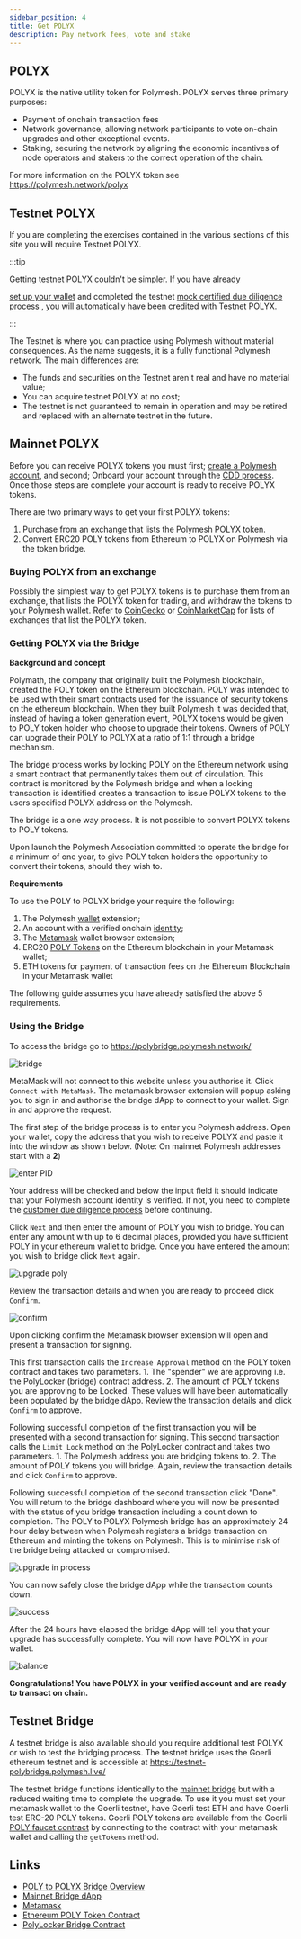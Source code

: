 ```yaml
---
sidebar_position: 4
title: Get POLYX
description: Pay network fees, vote and stake
---
```


## POLYX

POLYX is the native utility token for Polymesh. POLYX serves three primary purposes:

- Payment of onchain transaction fees
- Network governance, allowing network participants to vote on-chain upgrades and other exceptional events.
- Staking, securing the network by aligning the economic incentives of node operators and stakers to the correct operation of the chain.

For more information on the POLYX token see https://polymesh.network/polyx

## Testnet POLYX

If you are completing the exercises contained in the various sections of this site you will require Testnet POLYX.

:::tip

Getting testnet POLYX couldn't be simpler. If you have already

<a href="./wallet/">set up your wallet</a> and completed the testnet <a href="./verification-with-cdd/">
  mock certified due diligence process
</a>
, you will automatically have been credited with Testnet POLYX.

:::

The Testnet is where you can practice using Polymesh without material consequences. As the name suggests, it is a fully functional Polymesh network. The main differences are:

- The funds and securities on the Testnet aren't real and have no material value;
- You can acquire testnet POLYX at no cost;
- The testnet is not guaranteed to remain in operation and may be retired and replaced with an alternate testnet in the future.

## Mainnet POLYX

Before you can receive POLYX tokens you must first; [create a Polymesh account](./wallet/), and second; Onboard your account through the [CDD process](./verification-with-cdd/). Once those steps are complete your account is ready to receive POLYX tokens.

There are two primary ways to get your first POLYX tokens:

1. Purchase from an exchange that lists the Polymesh POLYX token.
2. Convert ERC20 POLY tokens from Ethereum to POLYX on Polymesh via the token bridge.

### Buying POLYX from an exchange

Possibly the simplest way to get POLYX tokens is to purchase them from an exchange, that lists the POLYX token for trading, and withdraw the tokens to your Polymesh wallet. Refer to [CoinGecko](https://www.coingecko.com/en/coins/polymesh#markets) or [CoinMarketCap](https://coinmarketcap.com/currencies/polymesh/markets/) for lists of exchanges that list the POLYX token.

### Getting POLYX via the Bridge

**Background and concept**

Polymath, the company that originally built the Polymesh blockchain, created the POLY token on the Ethereum blockchain. POLY was intended to be used with their smart contracts used for the issuance of security tokens on the ethereum blockchain. When they built Polymesh it was decided that, instead of having a token generation event, POLYX tokens would be given to POLY token holder who choose to upgrade their tokens. Owners of POLY can upgrade their POLY to POLYX at a ratio of 1:1 through a bridge mechanism.

The bridge process works by locking POLY on the Ethereum network using a smart contract that permanently takes them out of circulation. This contract is monitored by the Polymesh bridge and when a locking transaction is identified creates a transaction to issue POLYX tokens to the users specified POLYX address on the Polymesh.

The bridge is a one way process. It is not possible to convert POLYX tokens to POLY tokens.

Upon launch the Polymesh Association committed to operate the bridge for a minimum of one year, to give POLY token holders the opportunity to convert their tokens, should they wish to.

**Requirements**

To use the POLY to POLYX bridge your require the following:

1. The Polymesh [wallet](./wallet/) extension;
2. An account with a verified onchain [identity](./verification-with-cdd/);
3. The [Metamask](https://metamask.io/) wallet browser extension;
4. ERC20 [POLY Tokens](https://etherscan.io/token/0x9992ec3cf6a55b00978cddf2b27bc6882d88d1ec) on the Ethereum blockchain in your Metamask wallet;
5. ETH tokens for payment of transaction fees on the Ethereum Blockchain in your Metamask wallet

The following guide assumes you have already satisfied the above 5 requirements.

### Using the Bridge

To access the bridge go to https://polybridge.polymesh.network/

![bridge](images/polybridge.png)

MetaMask will not connect to this website unless you authorise it. Click `Connect with MetaMask`. The metamask browser extension will popup asking you to sign in and authorise the bridge dApp to connect to your wallet. Sign in and approve the request.

The first step of the bridge process is to enter you Polymesh address. Open your wallet, copy the address that you wish to receive POLYX and paste it into the window as shown below. (Note: On mainnet Polymesh addresses start with a **2**)

![enter PID](images/bridge-enter-polymesh-address.png)

Your address will be checked and below the input field it should indicate that your Polymesh account identity is verified. If not, you need to complete the [customer due diligence process](/docs/quickstart/verification-with-cdd) before continuing.

Click `Next` and then enter the amount of POLY you wish to bridge. You can enter any amount with up to 6 decimal places, provided you have sufficient POLY in your ethereum wallet to bridge. Once you have entered the amount you wish to bridge click `Next` again.

![upgrade poly](images/bridge-poly-to-polyx.png)

Review the transaction details and when you are ready to proceed click `Confirm`.

![confirm](images/bridge-confirm-upgrade.png)

Upon clicking confirm the Metamask browser extension will open and present a transaction for signing.

This first transaction calls the `Increase Approval` method on the POLY token contract and takes two parameters. 1. The "spender" we are approving i.e. the PolyLocker (bridge) contract address. 2. The amount of POLY tokens you are approving to be Locked. These values will have been automatically been populated by the bridge dApp. Review the transaction details and click `Confirm` to approve.

Following successful completion of the first transaction you will be presented with a second transaction for signing. This second transaction calls the `Limit Lock` method on the PolyLocker contract and takes two parameters. 1. The Polymesh address you are bridging tokens to. 2. The amount of POLY tokens you will bridge. Again, review the transaction details and click `Confirm` to approve.

Following successful completion of the second transaction click "Done". You will return to the bridge dashboard where you will now be presented with the status of you bridge transaction including a count down to completion. The POLY to POLYX Polymesh bridge has an approximately 24 hour delay between when Polymesh registers a bridge transaction on Ethereum and minting the tokens on Polymesh. This is to minimise risk of the bridge being attacked or compromised.

![upgrade in process](images/bridge-upgrade-in-process.png)

You can now safely close the bridge dApp while the transaction counts down.

![success](images/bridge-success.png)

After the 24 hours have elapsed the bridge dApp will tell you that your upgrade has successfully complete. You will now have POLYX in your wallet.

![balance](images/alice-balance.png)

**Congratulations! You have POLYX in your verified account and are ready to transact on chain.**

## Testnet Bridge

A testnet bridge is also available should you require additional test POLYX or wish to test the bridging process. The testnet bridge uses the Goerli ethereum testnet and is accessible at https://testnet-polybridge.polymesh.live/

The testnet bridge functions identically to the [mainnet bridge](#using-the-bridge) but with a reduced waiting time to complete the upgrade. To use it you must set your metamask wallet to the Goerli testnet, have Goerli test ETH and have Goerli test ERC-20 POLY tokens. Goerli POLY tokens are available from the Goerli [POLY faucet contract](https://goerli.etherscan.io/address/0x9e32c0eff886b6ccae99350fd5e7002dced55f15#writeContract) by connecting to the contract with your metamask wallet and calling the `getTokens` method.

## Links

- [POLY to POLYX Bridge Overview](/polymesh-docs/network/bridge/)
- [Mainnet Bridge dApp](https://polybridge.polymesh.network/)
- [Metamask](https://metamask.io/)
- [Ethereum POLY Token Contract](https://etherscan.io/address/0x9992ec3cf6a55b00978cddf2b27bc6882d88d1ec)
- [PolyLocker Bridge Contract](https://etherscan.io/address/0x5c60610ee8e502d8ce830ba189c075b5f39472df#tokentxns)
